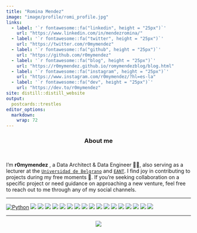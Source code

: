 ```yaml
---
title: "Romina Mendez"
image: "image/profile/romi_profile.jpg"
links:
  - label: '`r fontawesome::fa("linkedin", height = "25px")`'
    url: "https://www.linkedin.com/in/mendezromina/"
  - label: '`r fontawesome::fa("twitter", height = "25px")`'
    url: "https://twitter.com/r0mymendez"
  - label: '`r fontawesome::fa("github", height = "25px")`'
    url: "https://github.com/r0mymendez"
  - label: '`r fontawesome::fa("blog", height = "25px")`'
    url: "https://r0mymendez.github.io/romymendezblog/blog.html"
  - label: '`r fontawesome::fa("instagram", height = "25px")`'
    url: "https://www.instagram.com/r0mymendez/?hl=es-la"
  - label: '`r fontawesome::fa("dev", height = "25px")`'
    url: "https://dev.to/r0mymendez"
site: distill::distill_website
output:
  postcards::trestles
editor_options: 
  markdown: 
    wrap: 72
---
```


<center>

### About me

</center>

<br>

I'm **r0mymendez** , a Data Architect & Data Engineer 👩🔬, also serving
as a lecturer at the [`Universidad de Belgrano`](http://www.ub.edu.ar/)
and [`EANT`](https://eant.tech/). I find joy in contributing to projects
during my free moments 🚀. If you're seeking collaboration on a specific
project or need guidance on approaching a new venture, feel free to
reach out to me through any of my social channels.

------------------------------------------------------------------------

[![Python](https://img.shields.io/badge/Python-3776AB?style=flat&logo=python&logoColor=white)](https://www.python.org/)
![](https://img.shields.io/badge/R-276DC3?style=flat&logo=r&logoColor=white)
![](https://img.shields.io/badge/Go-00ADD8?style=flat&logo=go&logoColor=white)
![](https://img.shields.io/badge/PySpark-E25A1C?style=flat&logo=apache-spark&logoColor=white)
![](https://img.shields.io/badge/AWS-232F3E?style=flat&logo=amazon-aws&logoColor=white)
![](https://img.shields.io/badge/GCP-4285F4?style=flat&logo=google-cloud&logoColor=white&labelColor=4285F4)
![](https://img.shields.io/badge/Azure-0089D6?style=flat&logo=microsoft-azure&logoColor=white)
![](https://img.shields.io/badge/PostgreSQL-336791?style=flat&logo=postgresql&logoColor=white)
![](https://img.shields.io/badge/Snowflake-666666?style=flat&logo=snowflake&logoColor=white)
![](https://img.shields.io/badge/MySQL-4479A1?style=flat&logo=mysql&logoColor=white)
![](https://img.shields.io/badge/MongoDB-47A248?style=flat&logo=mongodb&logoColor=white)
![](https://img.shields.io/badge/Neo4j-008CC1?style=flat&logo=neo4j&logoColor=white)
![](https://img.shields.io/badge/Docker-2496ED?style=flat&logo=docker&logoColor=white)
![](https://img.shields.io/badge/Kubernetes-326CE5?style=flat&logo=kubernetes&logoColor=white)
![](https://img.shields.io/badge/Terraform-623CE4?style=flat&logo=terraform&logoColor=white)
![](https://img.shields.io/badge/ApacheAirflow-007A88?style=flat&logo=apache-airflow&logoColor=white)
![](https://img.shields.io/badge/dbt-F47500?style=flat&logo=dbt&logoColor=white)
![](https://img.shields.io/badge/ScikitLearn-F7931E?style=flat&logo=scikit-learn&logoColor=white)

------------------------------------------------------------------------

<center>

[![](https://img.shields.io/badge/Buy%20Me%20A%20Coffee-support%20my%20work-FFDD00?style=flat&labelColor=101010&logo=buy-me-a-coffee&logoColor=white){style="text-align:right"}](https://www.buymeacoffee.com/r0mymendez)

</center>
